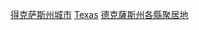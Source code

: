 {{container}}
{{Commons category|Cities in Texas}}

[[Category:得克萨斯州城市|]]
[[Category:美國各縣城市|Texas]]
[[Category:德克薩斯州各縣聚居地|]]